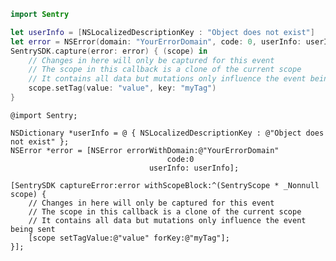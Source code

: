 ```swift {tabTitle:Swift}
import Sentry

let userInfo = [NSLocalizedDescriptionKey : "Object does not exist"]
let error = NSError(domain: "YourErrorDomain", code: 0, userInfo: userInfo)
SentrySDK.capture(error: error) { (scope) in
    // Changes in here will only be captured for this event
    // The scope in this callback is a clone of the current scope
    // It contains all data but mutations only influence the event being sent
    scope.setTag(value: "value", key: "myTag")
}
```

```objc {tabTitle:Objective-C}
@import Sentry;

NSDictionary *userInfo = @ { NSLocalizedDescriptionKey : @"Object does not exist" };
NSError *error = [NSError errorWithDomain:@"YourErrorDomain"
                                   code:0
                               userInfo: userInfo];

[SentrySDK captureError:error withScopeBlock:^(SentryScope * _Nonnull scope) {
    // Changes in here will only be captured for this event
    // The scope in this callback is a clone of the current scope
    // It contains all data but mutations only influence the event being sent
    [scope setTagValue:@"value" forKey:@"myTag"];
}];
```
